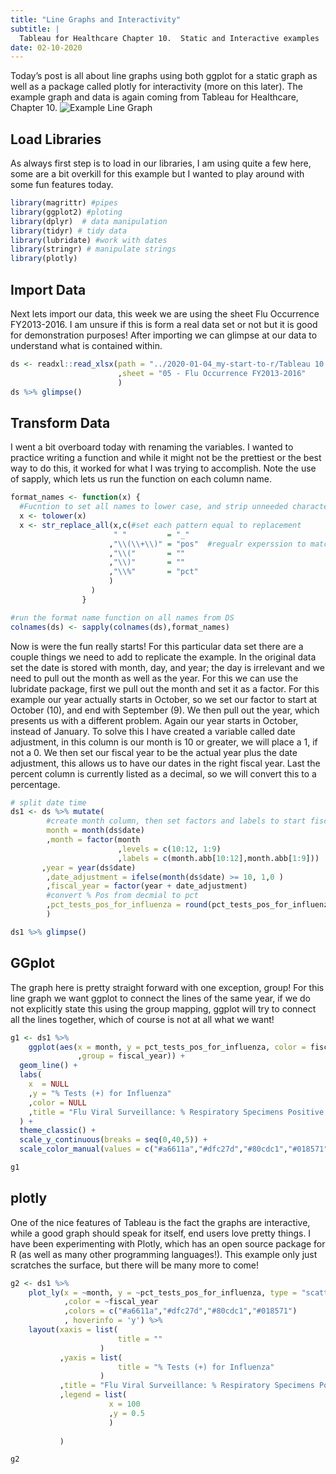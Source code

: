 ```yaml
---
title: "Line Graphs and Interactivity"
subtitle: |
  Tableau for Healthcare Chapter 10.  Static and Interactive examples
date: 02-10-2020
---
```


Today's post is all about line graphs using both ggplot for a static graph as well as a package called plotly for interactivity (more on this later). The example graph and data is again coming from Tableau for Healthcare, Chapter 10.  ![Example Line Graph](flu_surveillance.png)

## Load Libraries

As always first step is to load in our libraries, I am using quite a few here, some are a bit overkill for this example but I wanted to play around with some fun features today.

```r
library(magrittr) #pipes
library(ggplot2) #ploting 
library(dplyr)  # data manipulation
library(tidyr) # tidy data
library(lubridate) #work with dates
library(stringr) # manipulate strings
library(plotly)
```

## Import Data

Next lets import our data, this week we are using the sheet Flu Occurrence FY2013-2016.  I am unsure if this is form a real data set or not but it is good for demonstration purposes!  After importing we can glimpse at our data to understand what is contained within.

```r

ds <- readxl::read_xlsx(path = "../2020-01-04_my-start-to-r/Tableau 10 Training Practice Data.xlsx"
                        ,sheet = "05 - Flu Occurrence FY2013-2016"
                        )
ds %>% glimpse()
```

## Transform Data

I went a bit overboard today with renaming the variables.  I wanted to practice writing a function and while it might not be the prettiest or the best way to do this, it worked for what I was trying to accomplish. Note the use of sapply, which lets us run the function on each column name.

```r


format_names <- function(x) {
  #Fucntion to set all names to lower case, and strip unneeded characters
  x <- tolower(x)
  x <- str_replace_all(x,c(#set each pattern equal to replacement
                       " "         = "_"
                      ,"\\(\\+\\)" = "pos"  #regualr experssion to match (+)
                      ,"\\("       = ""
                      ,"\\)"       = ""
                      ,"\\%"       = "pct"
                      )
                  ) 
                }

#run the format name function on all names from DS
colnames(ds) <- sapply(colnames(ds),format_names)    
```

Now is were the fun really starts!  For this particular data set there are a couple things we need to add to replicate the example.  In the original data set the date is stored with month, day, and year; the day is irrelevant and we need to pull out the month as well as the year.  For this we can use the lubridate package, first we pull out the month and set it as a factor.  For this example our year actually starts in October, so we set our factor to start at October (10), and end with September (9).  We then pull out the year, which presents us with a different problem.  Again our year starts in October, instead of January. To solve this I have created a variable called date adjustment, in this column is our month is 10 or greater, we will place a 1, if not a 0.  We then set our fiscal year to be the actual year plus the date adjustment, this allows us to have our dates in the right fiscal year.  Last the percent column is currently listed as a decimal, so we will convert this to a percentage.


``` r
# split date time
ds1 <- ds %>% mutate(
        #create month column, then set factors and labels to start fiscal year in Oct
        month = month(ds$date)
        ,month = factor(month
                        ,levels = c(10:12, 1:9)
                        ,labels = c(month.abb[10:12],month.abb[1:9]))
       ,year = year(ds$date)
        ,date_adjustment = ifelse(month(ds$date) >= 10, 1,0 )
        ,fiscal_year = factor(year + date_adjustment)
        #convert % Pos from decmial to pct
        ,pct_tests_pos_for_influenza = round(pct_tests_pos_for_influenza * 100, digits = 0)
        )

ds1 %>% glimpse()

```

## GGplot

The graph here is pretty straight forward with one exception, group!  For this line graph we want ggplot to connect the lines of the same year, if we do not explicitly state this using the group mapping, ggplot will try to connect all the lines together, which of course is not at all what we want!

```r
                                  

g1 <- ds1 %>% 
    ggplot(aes(x = month, y = pct_tests_pos_for_influenza, color = fiscal_year
               ,group = fiscal_year)) +
  geom_line() +
  labs(
    x  = NULL
    ,y = "% Tests (+) for Influenza"
    ,color = NULL
    ,title = "Flu Viral Surveillance: % Respiratory Specimens Positive for Influenza \nOctober - September \nFor Flu Seasons 2013 - 2016"
  ) +
  theme_classic() +
  scale_y_continuous(breaks = seq(0,40,5)) +
  scale_color_manual(values = c("#a6611a","#dfc27d","#80cdc1","#018571"))

g1
```

## plotly

One of the nice features of Tableau is the fact the graphs are interactive, while a good graph should speak for itself, end users love pretty things.  I have been experimenting with Plotly, which has an open source package for R (as well as many other programming languages!).  This example only just scratches the surface, but there will be many more to come!

```r



g2 <- ds1 %>% 
    plot_ly(x = ~month, y = ~pct_tests_pos_for_influenza, type = "scatter", mode = "lines" 
            ,color = ~fiscal_year
            ,colors = c("#a6611a","#dfc27d","#80cdc1","#018571")
            , hoverinfo = 'y') %>% 
    layout(xaxis = list(
                        title = ""
                    )
           ,yaxis = list(
                        title = "% Tests (+) for Influenza"
                    )
           ,title = "Flu Viral Surveillance: % Respiratory Specimens Positive for Influenza"
           ,legend = list(
                      x = 100
                      ,y = 0.5
                      )   
           
           )

g2
```


